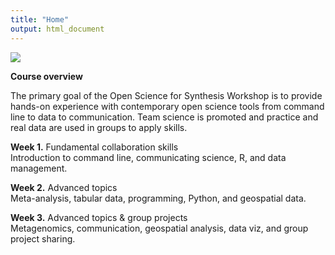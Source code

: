 ```yaml
---
title: "Home"
output: html_document
---
```


![](./GM.jpg)  

**Course overview**  

The primary goal of the Open Science for Synthesis Workshop is to provide hands-on experience with contemporary open science tools from command line to data to communication. Team science is promoted and practice and real data are used in groups to apply skills.

**Week 1.** Fundamental collaboration skills  
Introduction to command line, communicating science, R, and data management.  

**Week 2.** Advanced topics  
Meta-analysis, tabular data, programming, Python, and geospatial data.  

**Week 3.** Advanced topics & group projects  
Metagenomics, communication, geospatial analysis, data viz, and group project sharing.
